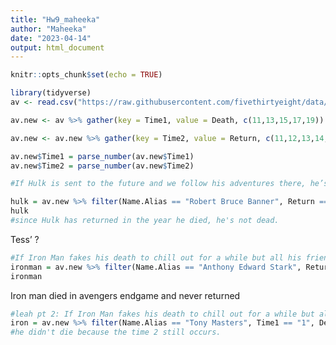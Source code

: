 ```yaml
---
title: "Hw9_maheeka"
author: "Maheeka"
date: "2023-04-14"
output: html_document
---
```


```r
knitr::opts_chunk$set(echo = TRUE)
```


```r
library(tidyverse)
av <- read.csv("https://raw.githubusercontent.com/fivethirtyeight/data/master/avengers/avengers.csv", stringsAsFactors = FALSE)

av.new <- av %>% gather(key = Time1, value = Death, c(11,13,15,17,19)) 

av.new <- av.new %>% gather(key = Time2, value = Return, c(11,12,13,14,15))

av.new$Time1 = parse_number(av.new$Time1)
av.new$Time2 = parse_number(av.new$Time2)

#If Hulk is sent to the future and we follow his adventures there, he’s not dead.

hulk = av.new %>% filter(Name.Alias == "Robert Bruce Banner", Return == "YES", Death == "YES")
hulk
#since Hulk has returned in the year he died, he's not dead.
```
Tess' ?
```r
#If Iron Man fakes his death to chill out for a while but all his friends (and the reader) know he’s just kicking it somewhere, he didn’t die.
ironman = av.new %>% filter(Name.Alias == "Anthony Edward Stark", Return == "NO", Death == "YES")
ironman
```
Iron man died in avengers endgame and never returned 

```r
#leah pt 2: If Iron Man fakes his death to chill out for a while but all his friends (and the reader) know he’s just kicking it somewhere, he didn’t die.
iron = av.new %>% filter(Name.Alias == "Tony Masters", Time1 == "1", Death == "NO")
#he didn't die because the time 2 still occurs. 
```